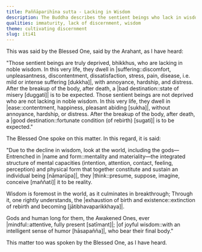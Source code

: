 ```yaml
---
title: Paññāparihīna sutta - Lacking in Wisdom
description: The Buddha describes the sentient beings who lack in wisdom as truly deprived, dwelling in suffering, annoyance, hardship, and distress.
qualities: immaturity, lack of discernment, wisdom
theme: cultivating discernment
slug: iti41
---
```


This was said by the Blessed One, said by the Arahant, as I have heard:

"Those sentient beings are truly deprived, bhikkhus, who are lacking in noble wisdom. In this very life, they dwell in |suffering::discomfort, unpleasantness, discontentment, dissatisfaction, stress, pain, disease, i.e. mild or intense suffering [dukkha]|, with annoyance, hardship, and distress. After the breakup of the body, after death, a |bad destination::state of misery [duggati]| is to be expected. Those sentient beings are not deprived who are not lacking in noble wisdom. In this very life, they dwell in |ease::contentment, happiness, pleasant abiding [sukha]|, without annoyance, hardship, or distress. After the breakup of the body, after death, a |good destination::fortunate condition (of rebirth) [sugati]| is to be expected."

The Blessed One spoke on this matter. In this regard, it is said:

"Due to the decline in wisdom,
look at the world, including the gods—
Entrenched in |name and form::mentality and materiality—the integrated structure of mental capacities (intention, attention, contact, feeling, perception) and physical form that together constitute and sustain an individual being [nāmarūpa]|,
they |think::presume, suppose, imagine, conceive [maññati]| it to be reality.

Wisdom is foremost in the world,
as it culminates in breakthrough;
Through it, one rightly understands,
the |exhaustion of birth and existence::extinction of rebirth and becoming [jātibhavaparikkhaya]|.

Gods and human long for them,
the Awakened Ones, ever |mindful::attentive, fully present [satīmant]|;
|of joyful wisdom::with an intelligent sense of humor [hāsapañña]|,
who bear their final body."

This matter too was spoken by the Blessed One, as I have heard.